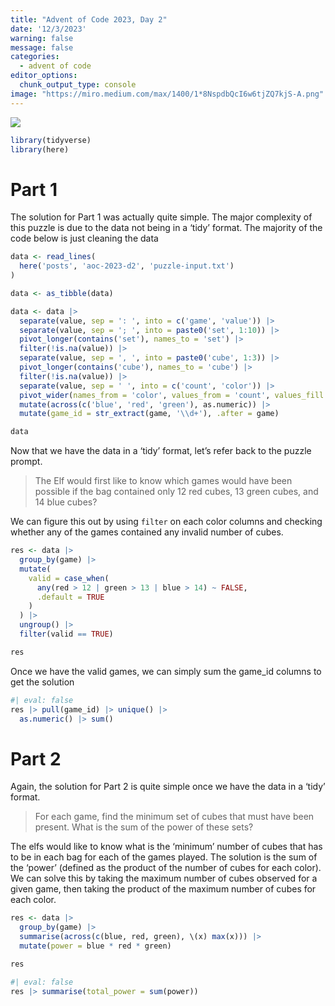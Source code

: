 ```yaml
---
title: "Advent of Code 2023, Day 2"
date: '12/3/2023'
warning: false
message: false
categories:
  - advent of code
editor_options: 
  chunk_output_type: console
image: "https://miro.medium.com/max/1400/1*8NspdbQcI6w6tjZQ7kjS-A.png"
---
```


![](https://miro.medium.com/v2/resize:fit:4800/format:webp/1*8NspdbQcI6w6tjZQ7kjS-A.png)

```r
library(tidyverse)
library(here)

```

# Part 1

The solution for Part 1 was actually quite simple. The major complexity of this puzzle is due to the data not being in a 'tidy' format. The majority of the code below is just cleaning the data

```r
data <- read_lines(
  here('posts', 'aoc-2023-d2', 'puzzle-input.txt')
)

data <- as_tibble(data)

data <- data |> 
  separate(value, sep = ': ', into = c('game', 'value')) |> 
  separate(value, sep = '; ', into = paste0('set', 1:10)) |> 
  pivot_longer(contains('set'), names_to = 'set') |> 
  filter(!is.na(value)) |> 
  separate(value, sep = ', ', into = paste0('cube', 1:3)) |> 
  pivot_longer(contains('cube'), names_to = 'cube') |> 
  filter(!is.na(value)) |> 
  separate(value, sep = ' ', into = c('count', 'color')) |> 
  pivot_wider(names_from = 'color', values_from = 'count', values_fill = '0') |> 
  mutate(across(c('blue', 'red', 'green'), as.numeric)) |> 
  mutate(game_id = str_extract(game, '\\d+'), .after = game)

data

```

Now that we have the data in a 'tidy' format, let's refer back to the puzzle prompt.

> The Elf would first like to know which games would have been possible if the bag contained only 12 red cubes, 13 green cubes, and 14 blue cubes?

We can figure this out by using `filter` on each color columns and checking whether any of the games contained any invalid number of cubes.

```r
res <- data |> 
  group_by(game) |>
  mutate(
    valid = case_when(
      any(red > 12 | green > 13 | blue > 14) ~ FALSE,
      .default = TRUE
    )
  ) |> 
  ungroup() |> 
  filter(valid == TRUE)

res

```

Once we have the valid games, we can simply sum the game_id columns to get the solution

```r
#| eval: false
res |> pull(game_id) |> unique() |> 
  as.numeric() |> sum()
```

# Part 2

Again, the solution for Part 2 is quite simple once we have the data in a 'tidy' format.

> For each game, find the minimum set of cubes that must have been present. What is the sum of the power of these sets?

The elfs would like to know what is the 'minimum' number of cubes that has to be in each bag for each of the games played. The solution is the sum of the 'power' (defined as the product of the number of cubes for each color). We can solve this by taking the maximum number of cubes observed for a given game, then taking the product of the maximum number of cubes for each color.

```r

res <- data |> 
  group_by(game) |>
  summarise(across(c(blue, red, green), \(x) max(x))) |> 
  mutate(power = blue * red * green)

res


```

```r
#| eval: false
res |> summarise(total_power = sum(power))
```
